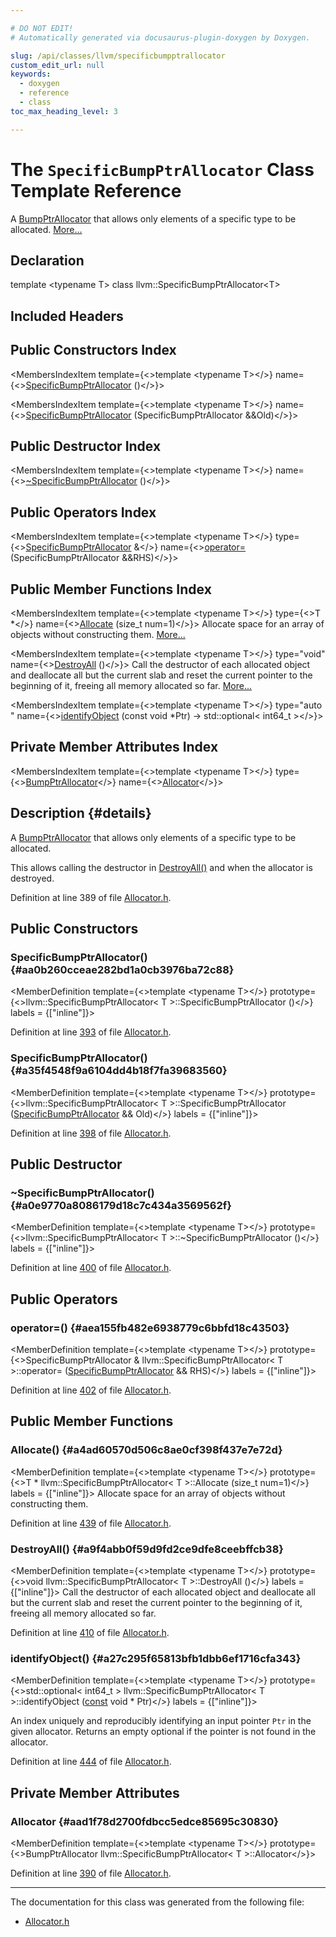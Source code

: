 ```yaml
---

# DO NOT EDIT!
# Automatically generated via docusaurus-plugin-doxygen by Doxygen.

slug: /api/classes/llvm/specificbumpptrallocator
custom_edit_url: null
keywords:
  - doxygen
  - reference
  - class
toc_max_heading_level: 3

---
```





# The `SpecificBumpPtrAllocator` Class Template Reference

<DoxygenPage pluginConfig={pluginConfig}>

A <a href="/docs/api/namespaces/llvm/#a8e612822d4ba7bb36c9c79582a567108">BumpPtrAllocator</a> that allows only elements of a specific type to be allocated. <a href="#details">More...</a>

## Declaration

<CodeBlock>template &lt;typename T&gt;
class llvm::SpecificBumpPtrAllocator&lt;T&gt;</CodeBlock>

## Included Headers

<IncludesList>
<IncludesListItem
  filePath="llvm/Support/Allocator.h"
  permalink="/docs/api/files/include/include/llvm/include/llvm/support/allocator-h"
  isLocal="true" />
</IncludesList>

## Public Constructors Index

<MembersIndex>

<MembersIndexItem
  template={<>template &lt;typename T&gt;</>}
  name={<><a href="#aa0b260cceae282bd1a0cb3976ba72c88">SpecificBumpPtrAllocator</a> ()</>}>
</MembersIndexItem>

<MembersIndexItem
  template={<>template &lt;typename T&gt;</>}
  name={<><a href="#a35f4548f9a6104dd4b18f7fa39683560">SpecificBumpPtrAllocator</a> (SpecificBumpPtrAllocator &amp;&amp;Old)</>}>
</MembersIndexItem>

</MembersIndex>

## Public Destructor Index

<MembersIndex>

<MembersIndexItem
  template={<>template &lt;typename T&gt;</>}
  name={<><a href="#a0e9770a8086179d18c7c434a3569562f">~SpecificBumpPtrAllocator</a> ()</>}>
</MembersIndexItem>

</MembersIndex>

## Public Operators Index

<MembersIndex>

<MembersIndexItem
  template={<>template &lt;typename T&gt;</>}
  type={<><a href="/docs/api/classes/llvm/specificbumpptrallocator">SpecificBumpPtrAllocator</a> &amp;</>}
  name={<><a href="#aea155fb482e6938779c6bbfd18c43503">operator=</a> (SpecificBumpPtrAllocator &amp;&amp;RHS)</>}>
</MembersIndexItem>

</MembersIndex>

## Public Member Functions Index

<MembersIndex>

<MembersIndexItem
  template={<>template &lt;typename T&gt;</>}
  type={<>T &#42;</>}
  name={<><a href="#a4ad60570d506c8ae0cf398f437e7e72d">Allocate</a> (size&#95;t num=1)</>}>
Allocate space for an array of objects without constructing them. <a href="#a4ad60570d506c8ae0cf398f437e7e72d">More...</a>
</MembersIndexItem>

<MembersIndexItem
  template={<>template &lt;typename T&gt;</>}
  type="void"
  name={<><a href="#a9f4abb0f59d9fd2ce9dfe8ceebffcb38">DestroyAll</a> ()</>}>
Call the destructor of each allocated object and deallocate all but the current slab and reset the current pointer to the beginning of it, freeing all memory allocated so far. <a href="#a9f4abb0f59d9fd2ce9dfe8ceebffcb38">More...</a>
</MembersIndexItem>

<MembersIndexItem
  template={<>template &lt;typename T&gt;</>}
  type="auto "
  name={<><a href="#a27c295f65813bfb1dbb6ef1716cfa343">identifyObject</a> (const void &#42;Ptr) -&gt; std::optional&lt; int64&#95;t &gt;</>}>
</MembersIndexItem>

</MembersIndex>

## Private Member Attributes Index

<MembersIndex>

<MembersIndexItem
  template={<>template &lt;typename T&gt;</>}
  type={<><a href="/docs/api/namespaces/llvm/#a8e612822d4ba7bb36c9c79582a567108">BumpPtrAllocator</a></>}
  name={<><a href="#aad1f78d2700fdbcc5edce85695c30830">Allocator</a></>}>
</MembersIndexItem>

</MembersIndex>

## Description {#details}

A <a href="/docs/api/namespaces/llvm/#a8e612822d4ba7bb36c9c79582a567108">BumpPtrAllocator</a> that allows only elements of a specific type to be allocated.

This allows calling the destructor in <a href="#a9f4abb0f59d9fd2ce9dfe8ceebffcb38">DestroyAll()</a> and when the allocator is destroyed.

Definition at line 389 of file <a href="/docs/api/files/include/include/llvm/include/llvm/support/allocator-h">Allocator.h</a>.

<SectionDefinition>

## Public Constructors

### SpecificBumpPtrAllocator() {#aa0b260cceae282bd1a0cb3976ba72c88}

<MemberDefinition
  template={<>template &lt;typename T&gt;</>}
  prototype={<>llvm::SpecificBumpPtrAllocator&lt; T &gt;::SpecificBumpPtrAllocator ()</>}
  labels = {["inline"]}>

Definition at line <a href="/docs/api/files/include/include/llvm/include/llvm/support/allocator-h/#l00393">393</a> of file <a href="/docs/api/files/include/include/llvm/include/llvm/support/allocator-h">Allocator.h</a>.
</MemberDefinition>

### SpecificBumpPtrAllocator() {#a35f4548f9a6104dd4b18f7fa39683560}

<MemberDefinition
  template={<>template &lt;typename T&gt;</>}
  prototype={<>llvm::SpecificBumpPtrAllocator&lt; T &gt;::SpecificBumpPtrAllocator (<a href="/docs/api/classes/llvm/specificbumpptrallocator">SpecificBumpPtrAllocator</a> &amp;&amp; Old)</>}
  labels = {["inline"]}>

Definition at line <a href="/docs/api/files/include/include/llvm/include/llvm/support/allocator-h/#l00398">398</a> of file <a href="/docs/api/files/include/include/llvm/include/llvm/support/allocator-h">Allocator.h</a>.
</MemberDefinition>

</SectionDefinition>

<SectionDefinition>

## Public Destructor

### ~SpecificBumpPtrAllocator() {#a0e9770a8086179d18c7c434a3569562f}

<MemberDefinition
  template={<>template &lt;typename T&gt;</>}
  prototype={<>llvm::SpecificBumpPtrAllocator&lt; T &gt;::~SpecificBumpPtrAllocator ()</>}
  labels = {["inline"]}>

Definition at line <a href="/docs/api/files/include/include/llvm/include/llvm/support/allocator-h/#l00400">400</a> of file <a href="/docs/api/files/include/include/llvm/include/llvm/support/allocator-h">Allocator.h</a>.
</MemberDefinition>

</SectionDefinition>

<SectionDefinition>

## Public Operators

### operator=() {#aea155fb482e6938779c6bbfd18c43503}

<MemberDefinition
  template={<>template &lt;typename T&gt;</>}
  prototype={<>SpecificBumpPtrAllocator &amp; llvm::SpecificBumpPtrAllocator&lt; T &gt;::operator= (<a href="/docs/api/classes/llvm/specificbumpptrallocator">SpecificBumpPtrAllocator</a> &amp;&amp; RHS)</>}
  labels = {["inline"]}>

Definition at line <a href="/docs/api/files/include/include/llvm/include/llvm/support/allocator-h/#l00402">402</a> of file <a href="/docs/api/files/include/include/llvm/include/llvm/support/allocator-h">Allocator.h</a>.
</MemberDefinition>

</SectionDefinition>

<SectionDefinition>

## Public Member Functions

### Allocate() {#a4ad60570d506c8ae0cf398f437e7e72d}

<MemberDefinition
  template={<>template &lt;typename T&gt;</>}
  prototype={<>T &#42; llvm::SpecificBumpPtrAllocator&lt; T &gt;::Allocate (size&#95;t num=1)</>}
  labels = {["inline"]}>
Allocate space for an array of objects without constructing them.

Definition at line <a href="/docs/api/files/include/include/llvm/include/llvm/support/allocator-h/#l00439">439</a> of file <a href="/docs/api/files/include/include/llvm/include/llvm/support/allocator-h">Allocator.h</a>.
</MemberDefinition>

### DestroyAll() {#a9f4abb0f59d9fd2ce9dfe8ceebffcb38}

<MemberDefinition
  template={<>template &lt;typename T&gt;</>}
  prototype={<>void llvm::SpecificBumpPtrAllocator&lt; T &gt;::DestroyAll ()</>}
  labels = {["inline"]}>
Call the destructor of each allocated object and deallocate all but the current slab and reset the current pointer to the beginning of it, freeing all memory allocated so far.

Definition at line <a href="/docs/api/files/include/include/llvm/include/llvm/support/allocator-h/#l00410">410</a> of file <a href="/docs/api/files/include/include/llvm/include/llvm/support/allocator-h">Allocator.h</a>.
</MemberDefinition>

### identifyObject() {#a27c295f65813bfb1dbb6ef1716cfa343}

<MemberDefinition
  template={<>template &lt;typename T&gt;</>}
  prototype={<>std::optional&lt; int64&#95;t &gt; llvm::SpecificBumpPtrAllocator&lt; T &gt;::identifyObject (<a href="/docs/api/files/lib/lib/target/lib/target/aarch64/aarch64promoteconstant-cpp/#a90f8350fecae261c25be85d38b451bff">const</a> void &#42; Ptr)</>}
  labels = {["inline"]}>

<SectionUser title="Returns">
An index uniquely and reproducibly identifying an input pointer <code>Ptr</code> in the given allocator. Returns an empty optional if the pointer is not found in the allocator.
</SectionUser>

Definition at line <a href="/docs/api/files/include/include/llvm/include/llvm/support/allocator-h/#l00444">444</a> of file <a href="/docs/api/files/include/include/llvm/include/llvm/support/allocator-h">Allocator.h</a>.
</MemberDefinition>

</SectionDefinition>

<SectionDefinition>

## Private Member Attributes

### Allocator {#aad1f78d2700fdbcc5edce85695c30830}

<MemberDefinition
  template={<>template &lt;typename T&gt;</>}
  prototype={<>BumpPtrAllocator llvm::SpecificBumpPtrAllocator&lt; T &gt;::Allocator</>}>

Definition at line <a href="/docs/api/files/include/include/llvm/include/llvm/support/allocator-h/#l00390">390</a> of file <a href="/docs/api/files/include/include/llvm/include/llvm/support/allocator-h">Allocator.h</a>.
</MemberDefinition>

</SectionDefinition>

<hr/>

The documentation for this class was generated from the following file:

<ul>
<li><a href="/docs/api/files/include/include/llvm/include/llvm/support/allocator-h">Allocator.h</a></li>
</ul>

</DoxygenPage>
